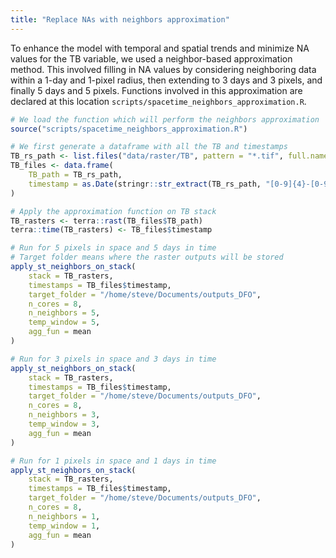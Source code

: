 ```yaml
---
title: "Replace NAs with neighbors approximation"
---
```


To enhance the model with temporal and spatial trends and minimize NA values for the TB variable, we used a neighbor-based approximation method. This involved filling in NA values by considering neighboring data within a 1-day and 1-pixel radius, then extending to 3 days and 3 pixels, and finally 5 days and 5 pixels. Functions involved in this approximation are declared at this location `scripts/spacetime_neighbors_approximation.R`.

```r
# We load the function which will perform the neighbors approximation
source("scripts/spacetime_neighbors_approximation.R")

# We first generate a dataframe with all the TB and timestamps
TB_rs_path <- list.files("data/raster/TB", pattern = "*.tif", full.names = TRUE)
TB_files <- data.frame(
    TB_path = TB_rs_path,
    timestamp = as.Date(stringr::str_extract(TB_rs_path, "[0-9]{4}-[0-9]{2}-[0-9]{2}"))
)

# Apply the approximation function on TB stack
TB_rasters <- terra::rast(TB_files$TB_path)
terra::time(TB_rasters) <- TB_files$timestamp

# Run for 5 pixels in space and 5 days in time
# Target folder means where the raster outputs will be stored
apply_st_neighbors_on_stack(
    stack = TB_rasters,
    timestamps = TB_files$timestamp, 
    target_folder = "/home/steve/Documents/outputs_DFO", 
    n_cores = 8, 
    n_neighbors = 5, 
    temp_window = 5, 
    agg_fun = mean
)

# Run for 3 pixels in space and 3 days in time
apply_st_neighbors_on_stack(
    stack = TB_rasters,
    timestamps = TB_files$timestamp, 
    target_folder = "/home/steve/Documents/outputs_DFO", 
    n_cores = 8, 
    n_neighbors = 3, 
    temp_window = 3, 
    agg_fun = mean
)

# Run for 1 pixels in space and 1 days in time
apply_st_neighbors_on_stack(
    stack = TB_rasters,
    timestamps = TB_files$timestamp, 
    target_folder = "/home/steve/Documents/outputs_DFO", 
    n_cores = 8, 
    n_neighbors = 1, 
    temp_window = 1, 
    agg_fun = mean
)
```



```R

```
